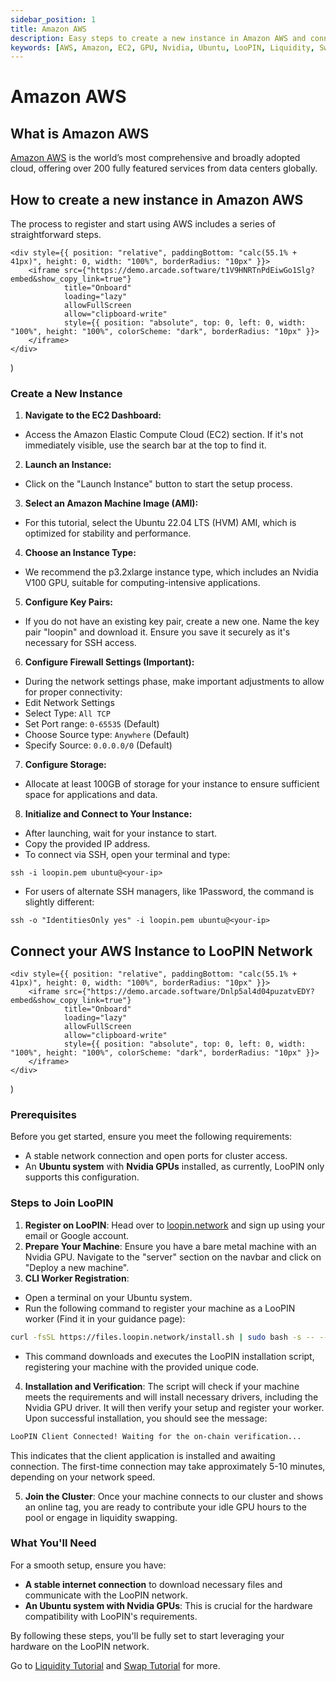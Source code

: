 ```yaml
---
sidebar_position: 1
title: Amazon AWS
description: Easy steps to create a new instance in Amazon AWS and connect it to the LooPIN network.
keywords: [AWS, Amazon, EC2, GPU, Nvidia, Ubuntu, LooPIN, Liquidity, Swap]
---
```


# Amazon AWS

## What is Amazon AWS

[Amazon AWS](https://aws.amazon.com/) is the world’s most comprehensive and broadly adopted cloud, offering over 200 fully featured services from data centers globally.

## How to create a new instance in Amazon AWS

The process to register and start using AWS includes a series of straightforward steps.

    <div style={{ position: "relative", paddingBottom: "calc(55.1% + 41px)", height: 0, width: "100%", borderRadius: "10px" }}>
        <iframe src={"https://demo.arcade.software/t1V9HNRTnPdEiwGo1Slg?embed&show_copy_link=true"}
                title="Onboard"
                loading="lazy"
                allowFullScreen
                allow="clipboard-write"
                style={{ position: "absolute", top: 0, left: 0, width: "100%", height: "100%", colorScheme: "dark", borderRadius: "10px" }}>
        </iframe>
    </div>
)

<ArcadeAWS/>

### Create a New Instance

1. **Navigate to the EC2 Dashboard:**
- Access the Amazon Elastic Compute Cloud (EC2) section. If it's not immediately visible, use the search bar at the top to find it.
2. **Launch an Instance:**
- Click on the "Launch Instance" button to start the setup process.
3. **Select an Amazon Machine Image (AMI):**
- For this tutorial, select the Ubuntu 22.04 LTS (HVM) AMI, which is optimized for stability and performance.
4. **Choose an Instance Type:**
- We recommend the p3.2xlarge instance type, which includes an Nvidia V100 GPU, suitable for computing-intensive applications.
5. **Configure Key Pairs:**
- If you do not have an existing key pair, create a new one. Name the key pair "loopin" and download it. Ensure you save it securely as it's necessary for SSH access.
6. **Configure Firewall Settings (Important):**
- During the network settings phase, make important adjustments to allow for proper connectivity:
- Edit Network Settings
- Select Type: `All TCP`
- Set Port range: `0-65535` (Default)
- Choose Source type: `Anywhere` (Default)
- Specify Source: `0.0.0.0/0` (Default)
7. **Configure Storage:**
- Allocate at least 100GB of storage for your instance to ensure sufficient space for applications and data.
8. **Initialize and Connect to Your Instance:**
- After launching, wait for your instance to start.
- Copy the provided IP address.
- To connect via SSH, open your terminal and type:
```
ssh -i loopin.pem ubuntu@<your-ip>
```
- For users of alternate SSH managers, like 1Password, the command is slightly different:
```
ssh -o "IdentitiesOnly yes" -i loopin.pem ubuntu@<your-ip>
```

## Connect your AWS Instance to LooPIN Network

    <div style={{ position: "relative", paddingBottom: "calc(55.1% + 41px)", height: 0, width: "100%", borderRadius: "10px" }}>
        <iframe src={"https://demo.arcade.software/Dnlp5al4d04puzatvEDY?embed&show_copy_link=true"}
                title="Onboard"
                loading="lazy"
                allowFullScreen
                allow="clipboard-write"
                style={{ position: "absolute", top: 0, left: 0, width: "100%", height: "100%", colorScheme: "dark", borderRadius: "10px" }}>
        </iframe>
    </div>
)

<ArcadeOnboard/>

### Prerequisites

Before you get started, ensure you meet the following requirements:

- A stable network connection and open ports for cluster access.
- An **Ubuntu system** with **Nvidia GPUs** installed, as currently, LooPIN only supports this configuration.

### Steps to Join LooPIN

1. **Register on LooPIN**: Head over to [loopin.network](https://loopin.network) and sign up using your email or Google account.
2. **Prepare Your Machine**: Ensure you have a bare metal machine with an Nvidia GPU. Navigate to the "server" section on the navbar and click on "Deploy a new machine".
3. **CLI Worker Registration**:
 - Open a terminal on your Ubuntu system.
 - Run the following command to register your machine as a LooPIN worker (Find it in your guidance page):
```bash
curl -fsSL https://files.loopin.network/install.sh | sudo bash -s -- --code <your-unique-code>
```
 - This command downloads and executes the LooPIN installation script, registering your machine with the provided unique code.
4. **Installation and Verification**: The script will check if your machine meets the requirements and will install necessary drivers, including the Nvidia GPU driver. It will then verify your setup and register your worker. Upon successful installation, you should see the message:
```bash
LooPIN Client Connected! Waiting for the on-chain verification...
```
This indicates that the client application is installed and awaiting connection. The first-time connection may take approximately 5-10 minutes, depending on your network speed.

5. **Join the Cluster**: Once your machine connects to our cluster and shows an online tag, you are ready to contribute your idle GPU hours to the pool or engage in liquidity swapping.

### What You'll Need

For a smooth setup, ensure you have:

- **A stable internet connection** to download necessary files and communicate with the LooPIN network.
- **An Ubuntu system with Nvidia GPUs**: This is crucial for the hardware compatibility with LooPIN's requirements.

By following these steps, you'll be fully set to start leveraging your hardware on the LooPIN network.

Go to [Liquidity Tutorial](docs/quick-start/liquidity.mdx) and [Swap Tutorial](docs/quick-start/swap.mdx) for more.

